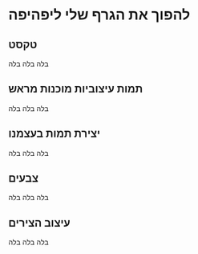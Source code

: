 
# להפוך את הגרף שלי ליפהיפה

## טקסט

בלה בלה בלה

## תמות עיצוביות מוכנות מראש

בלה בלה בלה

## יצירת תמות בעצמנו

בלה בלה בלה

## צבעים

בלה בלה בלה

## עיצוב הצירים

בלה בלה בלה